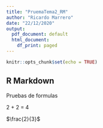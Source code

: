 ```yaml
---
title: "PruemaTema2_RM"
author: "Ricardo Marrero"
date: "22/12/2020"
output:
  pdf_document: default
  html_document:
    df_print: paged
---
```


```r
knitr::opts_chunk$set(echo = TRUE)
```

## R Markdown

Pruebas de formulas

2 + 2 = 4

$\frac{2}{3}$




